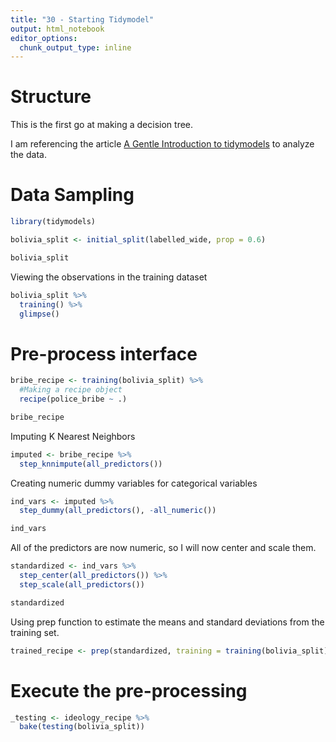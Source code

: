 ```yaml
---
title: "30 - Starting Tidymodel"
output: html_notebook
editor_options: 
  chunk_output_type: inline
---
```


# Structure
This is the first go at making a decision tree.

I am referencing the article [A Gentle Introduction to tidymodels](https://rviews.rstudio.com/2019/06/19/a-gentle-intro-to-tidymodels/) to analyze the data.

# Data Sampling
```r
library(tidymodels)
```

```r
bolivia_split <- initial_split(labelled_wide, prop = 0.6)

bolivia_split
```

Viewing the observations in the training dataset
```r
bolivia_split %>% 
  training() %>% 
  glimpse()
```

# Pre-process interface
```r
bribe_recipe <- training(bolivia_split) %>% 
  #Making a recipe object
  recipe(police_bribe ~ .) 

bribe_recipe
```

Imputing K Nearest Neighbors
```r
imputed <- bribe_recipe %>% 
  step_knnimpute(all_predictors())
```

Creating numeric dummy variables for categorical variables
```r
ind_vars <- imputed %>% 
  step_dummy(all_predictors(), -all_numeric())

ind_vars
```

All of the predictors are now numeric, so I will now center and scale them.
```r
standardized <- ind_vars %>% 
  step_center(all_predictors()) %>% 
  step_scale(all_predictors())

standardized
```

Using prep function to estimate the means and standard deviations from the training set.
```r
trained_recipe <- prep(standardized, training = training(bolivia_split))
```


# Execute the pre-processing
```r
_testing <- ideology_recipe %>% 
  bake(testing(bolivia_split))
```



